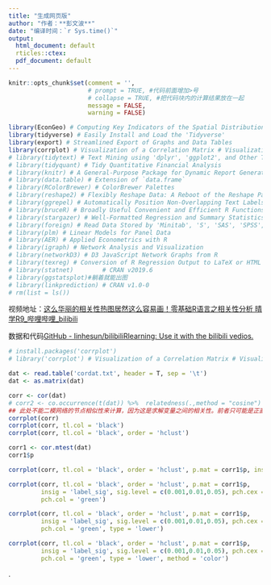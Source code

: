 ```yaml
---
title: "生成网页版"
author: "作者：**彭文波**"
date: "编译时间：`r Sys.time()`"
output:
  html_document: default
  rticles::ctex:
  pdf_document: default
---
```



\newpage


```r
knitr::opts_chunk$set(comment = '',
                      # prompt = TRUE, #代码前面增加>号
                      # collapse = TRUE, #把代码块内的计算结果放在一起
                      message = FALSE,
                      warning = FALSE)
```

```r
library(EconGeo) # Computing Key Indicators of the Spatial Distribution of Economic Activities
library(tidyverse) # Easily Install and Load the 'Tidyverse'
library(export) # Streamlined Export of Graphs and Data Tables
library(corrplot) # Visualization of a Correlation Matrix # Visualization of a Correlation Matrix
# library(tidytext) # Text Mining using 'dplyr', 'ggplot2', and Other Tidy Tools
# library(tidyquant) # Tidy Quantitative Financial Analysis
# library(knitr) # A General-Purpose Package for Dynamic Report Generation in R
# library(data.table) # Extension of `data.frame`
# library(RColorBrewer) # ColorBrewer Palettes
# library(reshape2) # Flexibly Reshape Data: A Reboot of the Reshape Package
# library(ggrepel) # Automatically Position Non-Overlapping Text Labels with 'ggplot2'
# library(bruceR) # Broadly Useful Convenient and Efficient R Functions
# library(stargazer) # Well-Formatted Regression and Summary Statistics Tables
# library(foreign) # Read Data Stored by 'Minitab', 'S', 'SAS', 'SPSS', 'Stata','Systat', 'Weka', 'dBase', ...
# library(plm) # Linear Models for Panel Data
# library(AER) # Applied Econometrics with R
# library(igraph) # Network Analysis and Visualization
# library(networkD3) # D3 JavaScript Network Graphs from R
# library(texreg) # Conversion of R Regression Output to LaTeX or HTML Tables
# library(statnet)        # CRAN v2019.6
# library(ggstatsplot)#躺着就能出图
# library(linkprediction) # CRAN v1.0-0
# rm(list = ls())
```















视频地址：[这么华丽的相关性热图居然这么容易画！零基础R语言之相关性分析 晴学R9_哔哩哔哩_bilibili](https://www.bilibili.com/video/BV1mK4y1N7g9/?spm_id_from=autoNext)

数据和代码[GitHub - linhesun/bilibiliRlearning: Use it with the bilibili vedios.](https://github.com/linhesun/bilibiliRlearning)

```r
# install.packages('corrplot')
# library('corrplot') # Visualization of a Correlation Matrix # Visualization of a Correlation Matrix

```

```r
dat <- read.table('cordat.txt', header = T, sep = '\t')
dat <- as.matrix(dat)

corr <- cor(dat)
# corr2 <- co.occurrence(t(dat)) %>%  relatedness(.,method = "cosine")
## 此处不能二模网络的节点相似性来计算，因为这是求解变量之间的相关性。前者只可能是正直，这里可能是负值。
corrplot(corr)
corrplot(corr, tl.col = 'black')
corrplot(corr, tl.col = 'black', order = 'hclust')

corr1 <- cor.mtest(dat)
corr1$p

corrplot(corr, tl.col = 'black', order = 'hclust', p.mat = corr1$p, insig = 'blank')

corrplot(corr, tl.col = 'black', order = 'hclust', p.mat = corr1$p, 
         insig = 'label_sig', sig.level = c(0.001,0.01,0.05), pch.cex = 0.9,
         pch.col = 'green')

corrplot(corr, tl.col = 'black', order = 'hclust', p.mat = corr1$p, 
         insig = 'label_sig', sig.level = c(0.001,0.01,0.05), pch.cex = 0.9,
         pch.col = 'green', type = 'lower')

corrplot(corr, tl.col = 'black', order = 'hclust', p.mat = corr1$p, 
         insig = 'label_sig', sig.level = c(0.001,0.01,0.05), pch.cex = 0.9,
         pch.col = 'green', type = 'lower', method = 'color')
```

.
